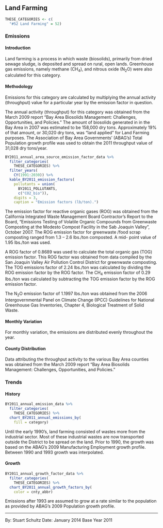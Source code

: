 ## Land Farming

```r
THESE_CATEGORIES <- c(
  "#52 Land Farming" = 52)
```

### Emissions

#### Introduction {-}

Land farming is a process in which waste (biosolids), primarily from dried sewage sludge, is deposited and spread on rural, open lands. Greenhouse gas emissions, namely methane (CH~4~), and nitrous oxide (N~2~O) were also calculated for this category.

#### Methodology {-}

Emissions for this category are calculated by multiplying the annual activity (throughput) value for a particular year by the emission factor in question.

The annual activity (throughput) for this category was obtained from the March 2009 report “Bay Area Biosolids Management: Challenges, Opportunities, and Policies.” The amount of biosolids generated in in the Bay Area in 2007 was estimated to be 158,000 dry tons. Approximately 19% of that amount, or 30,020 dry tons, was “land applied” for Land Farming purposes. The Association of Bay Area Governments’ (ABAG’s) Total Population growth profile was used to obtain the 2011 throughput value of 31,028 dry tons/year.

```r
BY2011_annual_area_source_emission_factor_data %>%
  filter_categories(
    THESE_CATEGORIES) %>%
  filter_years(
    CY(1991:2030)) %>%
  kable_BY2011_emission_factors(
    pollutants = union(
      BY2011_POLLUTANTS,
      c("CO2_bio")),
    digits = 3,
    caption = "Emission factors (lb/ton).")
```

The emission factor for reactive organic gases (ROG) was obtained from the California Integrated Waste Management Board Contractor’s Report to the Board, “Emissions Testing of Volatile Organic Compounds from Greenwaste Composting at the Modesto Compost Facility in the Sab Joaquin Valley”, October 2007. The ROG emission factor for greenwaste /food scrap composting ranged from 1.3 – 2.6 lbs./ton composted. A mid- point value of 1.95 lbs./ton was used.

A ROG factor of 0.8689 was used to calculate the total organic gas (TOG) emission factor. This ROG factor was obtained from data compiled by the San Joaquin Valley Air Pollution Control District for greenwaste composting. The TOG emissions factor of 2.24 lbs./ton was calculated by dividing the ROG emission factor by the ROG factor. The CH~4~ emission factor of 0.29 lbs./ton was calculated by subtracting the TOG emission factor by the ROG emission factor.

The N~2~O emission factor of 1.1997 lbs./ton was obtained from the 2006 Intergovernmental Panel on Climate Change (IPCC) Guidelines for National Greenhouse Gas Inventories, Chapter 4, Biological Treatment of Solid Waste.

#### Monthly Variation {-}

For monthly variation, the emissions are distributed evenly throughout the year.

#### County Distribution {-}

Data attributing the throughput activity to the various Bay Area counties was obtained from the March 2009 report “Bay Area Biosolids Management: Challenges, Opportunities, and Policies.”

### Trends {#waste-mgmt-farm-trends}

#### History {-}

```r
BY2011_annual_emission_data %>%
  filter_categories(
    THESE_CATEGORIES) %>%
  chart_BY2011_annual_emissions_by(
    fill = category) 
```

Until the early 1990’s, land farming consisted of wastes more from the industrial sector. Most of these industrial wastes are now transported outside the District to be spread on the land. Prior to 1990, the growth was based on the ABAG’s 2009 Manufacturing Employment growth profile. Between 1990 and 1993 growth was interpolated.

#### Growth {-}

```r
BY2011_annual_growth_factor_data %>%
  filter_categories(
    THESE_CATEGORIES) %>%
  chart_BY2011_annual_growth_factors_by(
    color = cnty_abbr) 
```

Emissions after 1993 are assumed to grow at a rate similar to the population as provided by ABAG’s 2009 Population growth profile.

***

By: Stuart Schultz 
Date: January 2014 
Base Year 2011
